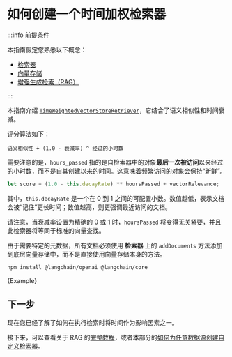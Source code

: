 # 如何创建一个时间加权检索器

:::info 前提条件

本指南假定您熟悉以下概念：

- [检索器](/docs/concepts/retrievers)
- [向量存储](/docs/concepts/#vectorstores)
- [增强生成检索（RAG）](/docs/tutorials/rag)

:::

本指南介绍 [`TimeWeightedVectorStoreRetriever`](https://api.js.langchain.com/classes/langchain.retrievers_time_weighted.TimeWeightedVectorStoreRetriever.html)，它结合了语义相似性和时间衰减。

评分算法如下：

```
语义相似性 + (1.0 - 衰减率) ^ 经过的小时数
```

需要注意的是，`hours_passed` 指的是自检索器中的对象**最后一次被访问**以来经过的小时数，而不是自其创建以来的时间。这意味着频繁访问的对象会保持“新鲜”。

```typescript
let score = (1.0 - this.decayRate) ** hoursPassed + vectorRelevance;
```

其中，`this.decayRate` 是一个在 0 到 1 之间的可配置小数。数值越低，表示文档会被“记住”更长时间；数值越高，则更强调最近访问的文档。

请注意，当衰减率设置为精确的 0 或 1 时，`hoursPassed` 将变得无关紧要，并且此检索器将等同于标准的向量查找。

由于需要特定的元数据，所有文档必须使用 **检索器** 上的 `addDocuments` 方法添加到底层向量存储中，而不是直接使用向量存储本身的方法。



<IntegrationInstallTooltip></IntegrationInstallTooltip>

```bash npm2yarn
npm install @langchain/openai @langchain/core
```

<CodeBlock language="typescript">{Example}</CodeBlock>

## 下一步

现在您已经了解了如何在执行检索时将时间作为影响因素之一。

接下来，可以查看关于 RAG 的[完整教程](/docs/tutorials/rag)，或者本部分的[如何为任意数据源创建自定义检索器](/docs/how_to/custom_retriever/)。